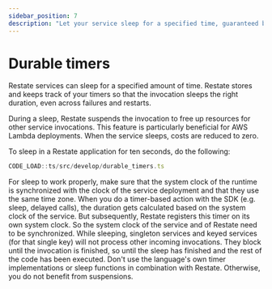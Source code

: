 ```yaml
---
sidebar_position: 7
description: "Let your service sleep for a specified time, guaranteed by Restate."
---
```



# Durable timers

Restate services can sleep for a specified amount of time.
Restate stores and keeps track of your timers so that the invocation sleeps the right duration, even across failures and restarts.

During a sleep, Restate suspends the invocation to free up resources for other service invocations.
This feature is particularly beneficial for AWS Lambda deployments.
When the service sleeps, costs are reduced to zero.

To sleep in a Restate application for ten seconds, do the following:

```typescript
CODE_LOAD::ts/src/develop/durable_timers.ts
```

<Admonition type="note">
For sleep to work properly, make sure that the system clock of the runtime is synchronized with the clock of the service deployment and that they use the same time zone. When you do a timer-based action with the SDK (e.g. sleep, delayed calls), the duration gets calculated based on the system clock of the service. But subsequently, Restate registers this timer on its own system clock. So the system clock of the service and of Restate need to be synchronized.
</Admonition>

<Admonition type="caution">
While sleeping, singleton services and keyed services (for that single key) will not process other incoming invocations.
They block until the invocation is finished, so until the sleep has finished and the rest of the code has been executed.
</Admonition>

<Admonition type="caution">
Don't use the language's own timer implementations or sleep functions in combination with Restate. Otherwise, you do not benefit from suspensions.
</Admonition>
